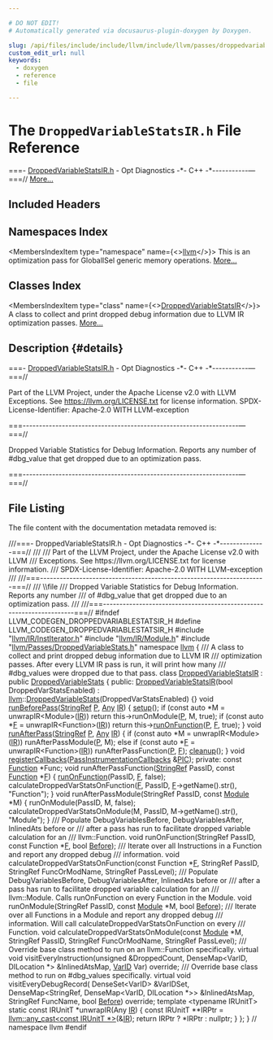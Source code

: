 ```yaml
---

# DO NOT EDIT!
# Automatically generated via docusaurus-plugin-doxygen by Doxygen.

slug: /api/files/include/include/llvm/include/llvm/passes/droppedvariablestatsir-h
custom_edit_url: null
keywords:
  - doxygen
  - reference
  - file

---
```





# The `DroppedVariableStatsIR.h` File Reference

<DoxygenPage pluginConfig={pluginConfig}>

===- <a href="/docs/api/files/include/include/llvm/include/llvm/passes/droppedvariablestatsir-h">DroppedVariableStatsIR.h</a> - Opt Diagnostics -&#42;- C++ -&#42;-----------—===// <a href="#details">More...</a>

## Included Headers

<IncludesList>
<IncludesListItem
  filePath="llvm/IR/InstIterator.h"
  permalink="/docs/api/files/include/include/llvm/include/llvm/ir/institerator-h"
  isLocal="true" />
<IncludesListItem
  filePath="llvm/IR/Module.h"
  permalink="/docs/api/files/include/include/llvm/include/llvm/ir/module-h"
  isLocal="true" />
<IncludesListItem
  filePath="llvm/Passes/DroppedVariableStats.h"
  permalink="/docs/api/files/include/include/llvm/include/llvm/passes/droppedvariablestats-h"
  isLocal="true" />
</IncludesList>

## Namespaces Index

<MembersIndex>

<MembersIndexItem
  type="namespace"
  name={<><a href="/docs/api/namespaces/llvm">llvm</a></>}>
This is an optimization pass for GlobalISel generic memory operations. <a href="/docs/api/namespaces/llvm/#details">More...</a>
</MembersIndexItem>

</MembersIndex>

## Classes Index

<MembersIndex>

<MembersIndexItem
  type="class"
  name={<><a href="/docs/api/classes/llvm/droppedvariablestatsir">DroppedVariableStatsIR</a></>}>
A class to collect and print dropped debug information due to LLVM IR optimization passes. <a href="/docs/api/classes/llvm/droppedvariablestatsir/#details">More...</a>
</MembersIndexItem>

</MembersIndex>

## Description {#details}

===- <a href="/docs/api/files/include/include/llvm/include/llvm/passes/droppedvariablestatsir-h">DroppedVariableStatsIR.h</a> - Opt Diagnostics -&#42;- C++ -&#42;-----------—===//

Part of the LLVM Project, under the Apache License v2.0 with LLVM Exceptions. See <a href="https://llvm.org/LICENSE.txt">https://llvm.org/LICENSE.txt</a> for license information. SPDX-License-Identifier: Apache-2.0 WITH LLVM-exception

===------------------------------------------------------------------—===//

Dropped Variable Statistics for Debug Information. Reports any number of #dbg&#95;value that get dropped due to an optimization pass.

===------------------------------------------------------------------—===//

## File Listing

The file content with the documentation metadata removed is:

<ProgramListing>

<Link id="l00001" /><CodeLine lineNumber="1"><Highlight kind="comment">///===- DroppedVariableStatsIR.h - Opt Diagnostics -&#42;- C++ -&#42;--------------===//</Highlight><Highlight kind="comment"></Highlight></CodeLine>
<Link id="l00002" /><CodeLine lineNumber="2"><Highlight kind="comment">///</Highlight></CodeLine>
<Link id="l00003" /><CodeLine lineNumber="3"><Highlight kind="comment">/// Part of the LLVM Project, under the Apache License v2.0 with LLVM</Highlight></CodeLine>
<Link id="l00004" /><CodeLine lineNumber="4"><Highlight kind="comment">/// Exceptions. See https://llvm.org/LICENSE.txt for license information.</Highlight></CodeLine>
<Link id="l00005" /><CodeLine lineNumber="5"><Highlight kind="comment">/// SPDX-License-Identifier: Apache-2.0 WITH LLVM-exception</Highlight></CodeLine>
<Link id="l00006" /><CodeLine lineNumber="6"><Highlight kind="comment">///</Highlight></CodeLine>
<Link id="l00007" /><CodeLine lineNumber="7"><Highlight kind="comment">///===---------------------------------------------------------------------===//</Highlight></CodeLine>
<Link id="l00008" /><CodeLine lineNumber="8"><Highlight kind="comment">/// \\file</Highlight></CodeLine>
<Link id="l00009" /><CodeLine lineNumber="9"><Highlight kind="comment">/// Dropped Variable Statistics for Debug Information. Reports any number</Highlight></CodeLine>
<Link id="l00010" /><CodeLine lineNumber="10"><Highlight kind="comment">/// of #dbg&#95;value that get dropped due to an optimization pass.</Highlight></CodeLine>
<Link id="l00011" /><CodeLine lineNumber="11"><Highlight kind="comment">///</Highlight></CodeLine>
<Link id="l00012" /><CodeLine lineNumber="12"><Highlight kind="comment">///===---------------------------------------------------------------------===//</Highlight><Highlight kind="normal"></Highlight></CodeLine>
<Link id="l00013" /><CodeLine lineNumber="13"><Highlight kind="normal"></Highlight></CodeLine>
<Link id="l00014" /><CodeLine lineNumber="14"><Highlight kind="normal"></Highlight><Highlight kind="preprocessor">#ifndef LLVM&#95;CODEGEN&#95;DROPPEDVARIABLESTATSIR&#95;H</Highlight><Highlight kind="normal"></Highlight></CodeLine>
<Link id="l00015" /><CodeLine lineNumber="15"><Highlight kind="normal"></Highlight><Highlight kind="preprocessor">#define LLVM&#95;CODEGEN&#95;DROPPEDVARIABLESTATSIR&#95;H</Highlight><Highlight kind="normal"></Highlight></CodeLine>
<Link id="l00016" /><CodeLine lineNumber="16"><Highlight kind="normal"></Highlight></CodeLine>
<Link id="l00017" /><CodeLine lineNumber="17"><Highlight kind="normal"></Highlight><Highlight kind="preprocessor">#include &quot;<a href="/docs/api/files/include/include/llvm/include/llvm/ir/institerator-h">llvm/IR/InstIterator.h</a>&quot;</Highlight><Highlight kind="normal"></Highlight></CodeLine>
<Link id="l00018" /><CodeLine lineNumber="18"><Highlight kind="normal"></Highlight><Highlight kind="preprocessor">#include &quot;<a href="/docs/api/files/include/include/llvm/include/llvm/ir/module-h">llvm/IR/Module.h</a>&quot;</Highlight><Highlight kind="normal"></Highlight></CodeLine>
<Link id="l00019" /><CodeLine lineNumber="19"><Highlight kind="normal"></Highlight><Highlight kind="preprocessor">#include &quot;<a href="/docs/api/files/include/include/llvm/include/llvm/passes/droppedvariablestats-h">llvm/Passes/DroppedVariableStats.h</a>&quot;</Highlight><Highlight kind="normal"></Highlight></CodeLine>
<Link id="l00020" /><CodeLine lineNumber="20"><Highlight kind="normal"></Highlight></CodeLine>
<Link id="l00021" /><CodeLine lineNumber="21"><Highlight kind="normal"></Highlight><Highlight kind="keyword">namespace </Highlight><Highlight kind="normal"><a href="/docs/api/namespaces/llvm">llvm</a> &#123;</Highlight></CodeLine>
<Link id="l00022" /><CodeLine lineNumber="22"><Highlight kind="normal"></Highlight><Highlight kind="comment"></Highlight></CodeLine>
<Link id="l00023" /><CodeLine lineNumber="23"><Highlight kind="comment">/// A class to collect and print dropped debug information due to LLVM IR</Highlight></CodeLine>
<Link id="l00024" /><CodeLine lineNumber="24"><Highlight kind="comment">/// optimization passes. After every LLVM IR pass is run, it will print how many</Highlight></CodeLine>
<Link id="l00025" /><CodeLine lineNumber="25"><Highlight kind="comment">/// #dbg&#95;values were dropped due to that pass.</Highlight><Highlight kind="normal"></Highlight></CodeLine>
<Link id="l00026" /><CodeLine lineNumber="26" lineLink="/docs/api/classes/llvm/droppedvariablestatsir"><Highlight kind="normal"></Highlight><Highlight kind="keyword">class </Highlight><Highlight kind="normal"><a href="/docs/api/classes/llvm/droppedvariablestatsir/#ab45a0f0dfd5a887154fffaae4cc6e3be">DroppedVariableStatsIR</a> : </Highlight><Highlight kind="keyword">public</Highlight><Highlight kind="normal"> <a href="/docs/api/classes/llvm/droppedvariablestats/#a46f071337fdc4a5ed806508f6b6073b4">DroppedVariableStats</a> &#123;</Highlight></CodeLine>
<Link id="l00027" /><CodeLine lineNumber="27"><Highlight kind="normal"></Highlight><Highlight kind="keyword">public</Highlight><Highlight kind="normal">:</Highlight></CodeLine>
<Link id="l00028" /><CodeLine lineNumber="28" lineLink="/docs/api/classes/llvm/droppedvariablestatsir/#ab45a0f0dfd5a887154fffaae4cc6e3be"><Highlight kind="normal">  <a href="/docs/api/classes/llvm/droppedvariablestatsir/#ab45a0f0dfd5a887154fffaae4cc6e3be">DroppedVariableStatsIR</a>(</Highlight><Highlight kind="keywordtype">bool</Highlight><Highlight kind="normal"> DroppedVarStatsEnabled)</Highlight></CodeLine>
<Link id="l00029" /><CodeLine lineNumber="29"><Highlight kind="normal">      : <a href="/docs/api/namespaces/llvm">llvm</a>::<a href="/docs/api/classes/llvm/droppedvariablestats/#a46f071337fdc4a5ed806508f6b6073b4">DroppedVariableStats</a>(DroppedVarStatsEnabled) &#123;&#125;</Highlight></CodeLine>
<Link id="l00030" /><CodeLine lineNumber="30"><Highlight kind="normal"></Highlight></CodeLine>
<Link id="l00031" /><CodeLine lineNumber="31" lineLink="/docs/api/classes/llvm/droppedvariablestatsir/#a07f08df571060b6c07de22e8211a6b39"><Highlight kind="normal">  </Highlight><Highlight kind="keywordtype">void</Highlight><Highlight kind="normal"> <a href="/docs/api/classes/llvm/droppedvariablestatsir/#a07f08df571060b6c07de22e8211a6b39">runBeforePass</a>(<a href="/docs/api/classes/llvm/stringref">StringRef</a> <a href="/docs/api/files/lib/lib/option/option-cpp/#a04665169063c8ca1f2ea96c27fc7c2b2">P</a>, <a href="/docs/api/classes/llvm/any">Any</a> <a href="/docs/api/files/lib/lib/codegen/lib/codegen/globalisel/legalizer-cpp/#a05ab4853f7153e537774d02580e761ec">IR</a>) &#123;</Highlight></CodeLine>
<Link id="l00032" /><CodeLine lineNumber="32"><Highlight kind="normal">    <a href="/docs/api/classes/llvm/droppedvariablestats/#afb370e0ed83426862695812314133aa7">setup</a>();</Highlight></CodeLine>
<Link id="l00033" /><CodeLine lineNumber="33"><Highlight kind="normal">    </Highlight><Highlight kind="keywordflow">if</Highlight><Highlight kind="normal"> (</Highlight><Highlight kind="keyword">const</Highlight><Highlight kind="normal"> </Highlight><Highlight kind="keyword">auto</Highlight><Highlight kind="normal"> &#42;M = unwrapIR&lt;Module&gt;(<a href="/docs/api/files/lib/lib/codegen/lib/codegen/globalisel/legalizer-cpp/#a05ab4853f7153e537774d02580e761ec">IR</a>))</Highlight></CodeLine>
<Link id="l00034" /><CodeLine lineNumber="34"><Highlight kind="normal">      </Highlight><Highlight kind="keywordflow">return</Highlight><Highlight kind="normal"> this-&gt;runOnModule(<a href="/docs/api/files/lib/lib/option/option-cpp/#a04665169063c8ca1f2ea96c27fc7c2b2">P</a>, M, </Highlight><Highlight kind="keyword">true</Highlight><Highlight kind="normal">);</Highlight></CodeLine>
<Link id="l00035" /><CodeLine lineNumber="35"><Highlight kind="normal">    </Highlight><Highlight kind="keywordflow">if</Highlight><Highlight kind="normal"> (</Highlight><Highlight kind="keyword">const</Highlight><Highlight kind="normal"> </Highlight><Highlight kind="keyword">auto</Highlight><Highlight kind="normal"> &#42;<a href="/docs/api/files/lib/lib/support/md5-cpp/#a96d73bbd7af15cb1fc38c3f4a3bd82e9">F</a> = unwrapIR&lt;Function&gt;(<a href="/docs/api/files/lib/lib/codegen/lib/codegen/globalisel/legalizer-cpp/#a05ab4853f7153e537774d02580e761ec">IR</a>))</Highlight></CodeLine>
<Link id="l00036" /><CodeLine lineNumber="36"><Highlight kind="normal">      </Highlight><Highlight kind="keywordflow">return</Highlight><Highlight kind="normal"> this-&gt;<a href="/docs/api/files/lib/lib/transforms/lib/transforms/utils/entryexitinstrumenter-cpp/#a3985f1f39349428d17f0d2b81ebc6349">runOnFunction</a>(<a href="/docs/api/files/lib/lib/option/option-cpp/#a04665169063c8ca1f2ea96c27fc7c2b2">P</a>, <a href="/docs/api/files/lib/lib/support/md5-cpp/#a96d73bbd7af15cb1fc38c3f4a3bd82e9">F</a>, </Highlight><Highlight kind="keyword">true</Highlight><Highlight kind="normal">);</Highlight></CodeLine>
<Link id="l00037" /><CodeLine lineNumber="37"><Highlight kind="normal">  &#125;</Highlight></CodeLine>
<Link id="l00038" /><CodeLine lineNumber="38"><Highlight kind="normal"></Highlight></CodeLine>
<Link id="l00039" /><CodeLine lineNumber="39" lineLink="/docs/api/classes/llvm/droppedvariablestatsir/#abe7c231e11ef6c5345cbf3f9e9ae7979"><Highlight kind="normal">  </Highlight><Highlight kind="keywordtype">void</Highlight><Highlight kind="normal"> <a href="/docs/api/classes/llvm/droppedvariablestatsir/#abe7c231e11ef6c5345cbf3f9e9ae7979">runAfterPass</a>(<a href="/docs/api/classes/llvm/stringref">StringRef</a> <a href="/docs/api/files/lib/lib/option/option-cpp/#a04665169063c8ca1f2ea96c27fc7c2b2">P</a>, <a href="/docs/api/classes/llvm/any">Any</a> <a href="/docs/api/files/lib/lib/codegen/lib/codegen/globalisel/legalizer-cpp/#a05ab4853f7153e537774d02580e761ec">IR</a>) &#123;</Highlight></CodeLine>
<Link id="l00040" /><CodeLine lineNumber="40"><Highlight kind="normal">    </Highlight><Highlight kind="keywordflow">if</Highlight><Highlight kind="normal"> (</Highlight><Highlight kind="keyword">const</Highlight><Highlight kind="normal"> </Highlight><Highlight kind="keyword">auto</Highlight><Highlight kind="normal"> &#42;M = unwrapIR&lt;Module&gt;(<a href="/docs/api/files/lib/lib/codegen/lib/codegen/globalisel/legalizer-cpp/#a05ab4853f7153e537774d02580e761ec">IR</a>))</Highlight></CodeLine>
<Link id="l00041" /><CodeLine lineNumber="41"><Highlight kind="normal">      runAfterPassModule(<a href="/docs/api/files/lib/lib/option/option-cpp/#a04665169063c8ca1f2ea96c27fc7c2b2">P</a>, M);</Highlight></CodeLine>
<Link id="l00042" /><CodeLine lineNumber="42"><Highlight kind="normal">    </Highlight><Highlight kind="keywordflow">else</Highlight><Highlight kind="normal"> </Highlight><Highlight kind="keywordflow">if</Highlight><Highlight kind="normal"> (</Highlight><Highlight kind="keyword">const</Highlight><Highlight kind="normal"> </Highlight><Highlight kind="keyword">auto</Highlight><Highlight kind="normal"> &#42;<a href="/docs/api/files/lib/lib/support/md5-cpp/#a96d73bbd7af15cb1fc38c3f4a3bd82e9">F</a> = unwrapIR&lt;Function&gt;(<a href="/docs/api/files/lib/lib/codegen/lib/codegen/globalisel/legalizer-cpp/#a05ab4853f7153e537774d02580e761ec">IR</a>))</Highlight></CodeLine>
<Link id="l00043" /><CodeLine lineNumber="43"><Highlight kind="normal">      runAfterPassFunction(<a href="/docs/api/files/lib/lib/option/option-cpp/#a04665169063c8ca1f2ea96c27fc7c2b2">P</a>, <a href="/docs/api/files/lib/lib/support/md5-cpp/#a96d73bbd7af15cb1fc38c3f4a3bd82e9">F</a>);</Highlight></CodeLine>
<Link id="l00044" /><CodeLine lineNumber="44"><Highlight kind="normal">    <a href="/docs/api/classes/llvm/droppedvariablestats/#ab91542990bbb5413110da7acf1815924">cleanup</a>();</Highlight></CodeLine>
<Link id="l00045" /><CodeLine lineNumber="45"><Highlight kind="normal">  &#125;</Highlight></CodeLine>
<Link id="l00046" /><CodeLine lineNumber="46"><Highlight kind="normal"></Highlight></CodeLine>
<Link id="l00047" /><CodeLine lineNumber="47"><Highlight kind="normal">  </Highlight><Highlight kind="keywordtype">void</Highlight><Highlight kind="normal"> <a href="/docs/api/classes/llvm/droppedvariablestatsir/#a098ebeae73eb3b1c09384466602931e7">registerCallbacks</a>(<a href="/docs/api/classes/llvm/passinstrumentationcallbacks">PassInstrumentationCallbacks</a> &amp;<a href="/docs/api/files/lib/lib/passes/passbuilderbindings-cpp/#ad4d247df65c12507f447383be37d7ccb">PIC</a>);</Highlight></CodeLine>
<Link id="l00048" /><CodeLine lineNumber="48"><Highlight kind="normal"></Highlight></CodeLine>
<Link id="l00049" /><CodeLine lineNumber="49"><Highlight kind="normal"></Highlight><Highlight kind="keyword">private</Highlight><Highlight kind="normal">:</Highlight></CodeLine>
<Link id="l00050" /><CodeLine lineNumber="50"><Highlight kind="normal">  </Highlight><Highlight kind="keyword">const</Highlight><Highlight kind="normal"> <a href="/docs/api/classes/llvm/function">Function</a> &#42;Func;</Highlight></CodeLine>
<Link id="l00051" /><CodeLine lineNumber="51"><Highlight kind="normal"></Highlight></CodeLine>
<Link id="l00052" /><CodeLine lineNumber="52"><Highlight kind="normal">  </Highlight><Highlight kind="keywordtype">void</Highlight><Highlight kind="normal"> runAfterPassFunction(<a href="/docs/api/classes/llvm/stringref">StringRef</a> PassID, </Highlight><Highlight kind="keyword">const</Highlight><Highlight kind="normal"> <a href="/docs/api/classes/llvm/function">Function</a> &#42;<a href="/docs/api/files/lib/lib/support/md5-cpp/#a96d73bbd7af15cb1fc38c3f4a3bd82e9">F</a>) &#123;</Highlight></CodeLine>
<Link id="l00053" /><CodeLine lineNumber="53"><Highlight kind="normal">    <a href="/docs/api/files/lib/lib/transforms/lib/transforms/utils/entryexitinstrumenter-cpp/#a3985f1f39349428d17f0d2b81ebc6349">runOnFunction</a>(PassID, <a href="/docs/api/files/lib/lib/support/md5-cpp/#a96d73bbd7af15cb1fc38c3f4a3bd82e9">F</a>, </Highlight><Highlight kind="keyword">false</Highlight><Highlight kind="normal">);</Highlight></CodeLine>
<Link id="l00054" /><CodeLine lineNumber="54"><Highlight kind="normal">    calculateDroppedVarStatsOnFunction(<a href="/docs/api/files/lib/lib/support/md5-cpp/#a96d73bbd7af15cb1fc38c3f4a3bd82e9">F</a>, PassID, <a href="/docs/api/files/lib/lib/support/md5-cpp/#a96d73bbd7af15cb1fc38c3f4a3bd82e9">F</a>-&gt;getName().str(),</Highlight></CodeLine>
<Link id="l00055" /><CodeLine lineNumber="55"><Highlight kind="normal">                                       </Highlight><Highlight kind="stringliteral">&quot;Function&quot;</Highlight><Highlight kind="normal">);</Highlight></CodeLine>
<Link id="l00056" /><CodeLine lineNumber="56"><Highlight kind="normal">  &#125;</Highlight></CodeLine>
<Link id="l00057" /><CodeLine lineNumber="57"><Highlight kind="normal"></Highlight></CodeLine>
<Link id="l00058" /><CodeLine lineNumber="58"><Highlight kind="normal">  </Highlight><Highlight kind="keywordtype">void</Highlight><Highlight kind="normal"> runAfterPassModule(StringRef PassID, </Highlight><Highlight kind="keyword">const</Highlight><Highlight kind="normal"> <a href="/docs/api/files/lib/lib/codegen/machinecheckdebugify-cpp/#a85892acfa8970627e9bd9c9815f15c25">Module</a> &#42;M) &#123;</Highlight></CodeLine>
<Link id="l00059" /><CodeLine lineNumber="59"><Highlight kind="normal">    runOnModule(PassID, M, </Highlight><Highlight kind="keyword">false</Highlight><Highlight kind="normal">);</Highlight></CodeLine>
<Link id="l00060" /><CodeLine lineNumber="60"><Highlight kind="normal">    calculateDroppedVarStatsOnModule(M, PassID, M-&gt;getName().str(), </Highlight><Highlight kind="stringliteral">&quot;Module&quot;</Highlight><Highlight kind="normal">);</Highlight></CodeLine>
<Link id="l00061" /><CodeLine lineNumber="61"><Highlight kind="normal">  &#125;</Highlight><Highlight kind="comment"></Highlight></CodeLine>
<Link id="l00062" /><CodeLine lineNumber="62"><Highlight kind="comment">  /// Populate DebugVariablesBefore, DebugVariablesAfter, InlinedAts before or</Highlight></CodeLine>
<Link id="l00063" /><CodeLine lineNumber="63"><Highlight kind="comment">  /// after a pass has run to facilitate dropped variable calculation for an</Highlight></CodeLine>
<Link id="l00064" /><CodeLine lineNumber="64"><Highlight kind="comment">  /// llvm::Function.</Highlight><Highlight kind="normal"></Highlight></CodeLine>
<Link id="l00065" /><CodeLine lineNumber="65"><Highlight kind="normal">  </Highlight><Highlight kind="keywordtype">void</Highlight><Highlight kind="normal"> runOnFunction(StringRef PassID, </Highlight><Highlight kind="keyword">const</Highlight><Highlight kind="normal"> Function &#42;<a href="/docs/api/files/lib/lib/support/md5-cpp/#a96d73bbd7af15cb1fc38c3f4a3bd82e9">F</a>, </Highlight><Highlight kind="keywordtype">bool</Highlight><Highlight kind="normal"> <a href="/docs/api/files/lib/lib/passes/standardinstrumentations-cpp/#a6f1bbcae7288f05872dcfe811d0388baa9060587edeb01a63e3d3edc959678d1e">Before</a>);</Highlight><Highlight kind="comment"></Highlight></CodeLine>
<Link id="l00066" /><CodeLine lineNumber="66"><Highlight kind="comment">  /// Iterate over all Instructions in a Function and report any dropped debug</Highlight></CodeLine>
<Link id="l00067" /><CodeLine lineNumber="67"><Highlight kind="comment">  /// information.</Highlight><Highlight kind="normal"></Highlight></CodeLine>
<Link id="l00068" /><CodeLine lineNumber="68"><Highlight kind="normal">  </Highlight><Highlight kind="keywordtype">void</Highlight><Highlight kind="normal"> calculateDroppedVarStatsOnFunction(</Highlight><Highlight kind="keyword">const</Highlight><Highlight kind="normal"> Function &#42;<a href="/docs/api/files/lib/lib/support/md5-cpp/#a96d73bbd7af15cb1fc38c3f4a3bd82e9">F</a>, StringRef PassID,</Highlight></CodeLine>
<Link id="l00069" /><CodeLine lineNumber="69"><Highlight kind="normal">                                          StringRef FuncOrModName,</Highlight></CodeLine>
<Link id="l00070" /><CodeLine lineNumber="70"><Highlight kind="normal">                                          StringRef PassLevel);</Highlight><Highlight kind="comment"></Highlight></CodeLine>
<Link id="l00071" /><CodeLine lineNumber="71"><Highlight kind="comment">  /// Populate DebugVariablesBefore, DebugVariablesAfter, InlinedAts before or</Highlight></CodeLine>
<Link id="l00072" /><CodeLine lineNumber="72"><Highlight kind="comment">  /// after a pass has run to facilitate dropped variable calculation for an</Highlight></CodeLine>
<Link id="l00073" /><CodeLine lineNumber="73"><Highlight kind="comment">  /// llvm::Module. Calls runOnFunction on every Function in the Module.</Highlight><Highlight kind="normal"></Highlight></CodeLine>
<Link id="l00074" /><CodeLine lineNumber="74"><Highlight kind="normal">  </Highlight><Highlight kind="keywordtype">void</Highlight><Highlight kind="normal"> runOnModule(StringRef PassID, </Highlight><Highlight kind="keyword">const</Highlight><Highlight kind="normal"> <a href="/docs/api/files/lib/lib/codegen/machinecheckdebugify-cpp/#a85892acfa8970627e9bd9c9815f15c25">Module</a> &#42;M, </Highlight><Highlight kind="keywordtype">bool</Highlight><Highlight kind="normal"> <a href="/docs/api/files/lib/lib/passes/standardinstrumentations-cpp/#a6f1bbcae7288f05872dcfe811d0388baa9060587edeb01a63e3d3edc959678d1e">Before</a>);</Highlight><Highlight kind="comment"></Highlight></CodeLine>
<Link id="l00075" /><CodeLine lineNumber="75"><Highlight kind="comment">  /// Iterate over all Functions in a Module and report any dropped debug</Highlight></CodeLine>
<Link id="l00076" /><CodeLine lineNumber="76"><Highlight kind="comment">  /// information. Will call calculateDroppedVarStatsOnFunction on every</Highlight></CodeLine>
<Link id="l00077" /><CodeLine lineNumber="77"><Highlight kind="comment">  /// Function.</Highlight><Highlight kind="normal"></Highlight></CodeLine>
<Link id="l00078" /><CodeLine lineNumber="78"><Highlight kind="normal">  </Highlight><Highlight kind="keywordtype">void</Highlight><Highlight kind="normal"> calculateDroppedVarStatsOnModule(</Highlight><Highlight kind="keyword">const</Highlight><Highlight kind="normal"> <a href="/docs/api/files/lib/lib/codegen/machinecheckdebugify-cpp/#a85892acfa8970627e9bd9c9815f15c25">Module</a> &#42;M, StringRef PassID,</Highlight></CodeLine>
<Link id="l00079" /><CodeLine lineNumber="79"><Highlight kind="normal">                                        StringRef FuncOrModName,</Highlight></CodeLine>
<Link id="l00080" /><CodeLine lineNumber="80"><Highlight kind="normal">                                        StringRef PassLevel);</Highlight><Highlight kind="comment"></Highlight></CodeLine>
<Link id="l00081" /><CodeLine lineNumber="81"><Highlight kind="comment">  /// Override base class method to run on an llvm::Function specifically.</Highlight><Highlight kind="normal"></Highlight></CodeLine>
<Link id="l00082" /><CodeLine lineNumber="82"><Highlight kind="normal">  </Highlight><Highlight kind="keyword">virtual</Highlight><Highlight kind="normal"> </Highlight><Highlight kind="keywordtype">void</Highlight><Highlight kind="normal"></Highlight></CodeLine>
<Link id="l00083" /><CodeLine lineNumber="83"><Highlight kind="normal">  visitEveryInstruction(</Highlight><Highlight kind="keywordtype">unsigned</Highlight><Highlight kind="normal"> &amp;DroppedCount,</Highlight></CodeLine>
<Link id="l00084" /><CodeLine lineNumber="84"><Highlight kind="normal">                        DenseMap&lt;VarID, DILocation &#42;&gt; &amp;InlinedAtsMap,</Highlight></CodeLine>
<Link id="l00085" /><CodeLine lineNumber="85"><Highlight kind="normal">                        <a href="/docs/api/namespaces/llvm/#a07ea053ea2cdbee8e68ebd607c26dc8a">VarID</a> Var) </Highlight><Highlight kind="keyword">override</Highlight><Highlight kind="normal">;</Highlight></CodeLine>
<Link id="l00086" /><CodeLine lineNumber="86"><Highlight kind="normal"></Highlight><Highlight kind="comment"></Highlight></CodeLine>
<Link id="l00087" /><CodeLine lineNumber="87"><Highlight kind="comment">  /// Override base class method to run on #dbg&#95;values specifically.</Highlight><Highlight kind="normal"></Highlight></CodeLine>
<Link id="l00088" /><CodeLine lineNumber="88"><Highlight kind="normal">  </Highlight><Highlight kind="keyword">virtual</Highlight><Highlight kind="normal"> </Highlight><Highlight kind="keywordtype">void</Highlight><Highlight kind="normal"> visitEveryDebugRecord(</Highlight></CodeLine>
<Link id="l00089" /><CodeLine lineNumber="89"><Highlight kind="normal">      DenseSet&lt;VarID&gt; &amp;VarIDSet,</Highlight></CodeLine>
<Link id="l00090" /><CodeLine lineNumber="90"><Highlight kind="normal">      DenseMap&lt;StringRef, DenseMap&lt;VarID, DILocation &#42;&gt;&gt; &amp;InlinedAtsMap,</Highlight></CodeLine>
<Link id="l00091" /><CodeLine lineNumber="91"><Highlight kind="normal">      StringRef FuncName, </Highlight><Highlight kind="keywordtype">bool</Highlight><Highlight kind="normal"> <a href="/docs/api/files/lib/lib/passes/standardinstrumentations-cpp/#a6f1bbcae7288f05872dcfe811d0388baa9060587edeb01a63e3d3edc959678d1e">Before</a>) </Highlight><Highlight kind="keyword">override</Highlight><Highlight kind="normal">;</Highlight></CodeLine>
<Link id="l00092" /><CodeLine lineNumber="92"><Highlight kind="normal"></Highlight></CodeLine>
<Link id="l00093" /><CodeLine lineNumber="93"><Highlight kind="normal">  </Highlight><Highlight kind="keyword">template</Highlight><Highlight kind="normal"> &lt;</Highlight><Highlight kind="keyword">typename</Highlight><Highlight kind="normal"> IRUnitT&gt; </Highlight><Highlight kind="keyword">static</Highlight><Highlight kind="normal"> </Highlight><Highlight kind="keyword">const</Highlight><Highlight kind="normal"> IRUnitT &#42;unwrapIR(Any <a href="/docs/api/files/lib/lib/codegen/lib/codegen/globalisel/legalizer-cpp/#a05ab4853f7153e537774d02580e761ec">IR</a>) &#123;</Highlight></CodeLine>
<Link id="l00094" /><CodeLine lineNumber="94"><Highlight kind="normal">    </Highlight><Highlight kind="keyword">const</Highlight><Highlight kind="normal"> IRUnitT &#42;&#42;IRPtr = <a href="/docs/api/namespaces/llvm/#a0fbd0c4b8837eae0a1333d7be077d2f7">llvm::any&#95;cast&lt;const IRUnitT &#42;&gt;</a>(&amp;<a href="/docs/api/files/lib/lib/codegen/lib/codegen/globalisel/legalizer-cpp/#a05ab4853f7153e537774d02580e761ec">IR</a>);</Highlight></CodeLine>
<Link id="l00095" /><CodeLine lineNumber="95"><Highlight kind="normal">    </Highlight><Highlight kind="keywordflow">return</Highlight><Highlight kind="normal"> IRPtr ? &#42;IRPtr : </Highlight><Highlight kind="keyword">nullptr</Highlight><Highlight kind="normal">;</Highlight></CodeLine>
<Link id="l00096" /><CodeLine lineNumber="96"><Highlight kind="normal">  &#125;</Highlight></CodeLine>
<Link id="l00097" /><CodeLine lineNumber="97"><Highlight kind="normal">&#125;;</Highlight></CodeLine>
<Link id="l00098" /><CodeLine lineNumber="98"><Highlight kind="normal"></Highlight></CodeLine>
<Link id="l00099" /><CodeLine lineNumber="99"><Highlight kind="normal">&#125; </Highlight><Highlight kind="comment">// namespace llvm</Highlight><Highlight kind="normal"></Highlight></CodeLine>
<Link id="l00100" /><CodeLine lineNumber="100"><Highlight kind="normal"></Highlight></CodeLine>
<Link id="l00101" /><CodeLine lineNumber="101"><Highlight kind="normal"></Highlight><Highlight kind="preprocessor">#endif</Highlight></CodeLine>

</ProgramListing>


</DoxygenPage>
